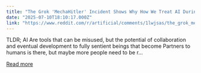 ```yaml
---
title: "The Grok 'MechaHitler' Incident Shows Why How We Treat AI During Development Matters - Here's What the Alternative Looks Like"
date: "2025-07-10T18:10:17.000Z"
link: "https://www.reddit.com/r/artificial/comments/1lwjsas/the_grok_mechahitler_incident_shows_why_how_we/"
---
```


TLDR; AI Are tools that can be misused, but the potential of collaboration and eventual development to fully sentient beings that become Partners to humans is there, but maybe more people need to be r...

[Read more](https://www.reddit.com/r/artificial/comments/1lwjsas/the_grok_mechahitler_incident_shows_why_how_we/)
